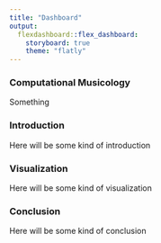 ```yaml
---
title: "Dashboard"
output: 
  flexdashboard::flex_dashboard:
    storyboard: true
    theme: "flatly"
---
```


### Computational Musicology
 
Something

### Introduction

Here will be some kind of introduction

### Visualization 

Here will be some kind of visualization

### Conclusion

Here will be some kind of conclusion
